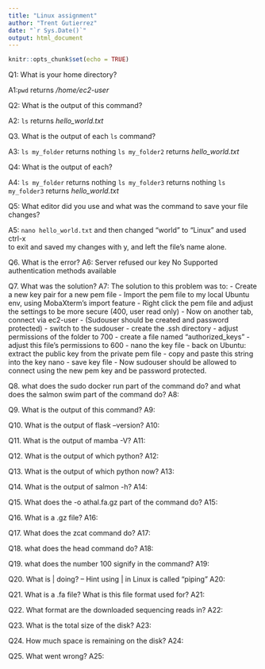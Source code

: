 ```yaml
---
title: "Linux assignment"
author: "Trent Gutierrez"
date: "`r Sys.Date()`"
output: html_document
---
```


```r
knitr::opts_chunk$set(echo = TRUE)
```

Q1: What is your home directory?

A1:`pwd` returns */home/ec2-user*


Q2: What is the output of this command?

A2: `ls` returns *hello_world.txt*


Q3. What is the output of each `ls` command?

A3: `ls my_folder` returns nothing
    `ls my_folder2` returns *hello_world.txt*


Q4: What is the output of each?

A4: `ls my_folder` returns nothing
    `ls my_folder3` returns nothing
    `ls my_folder3` returns *hello_world.txt*


Q5: What editor did you use and what was the command to save your file changes?

A5: `nano hello_world.txt` and then changed "world" to "Linux" and used ctrl-x  
    to exit and saved my changes with y, and left the file's name alone. 

Q6. What is the error?
A6: Server refused our key 
    No Supported authentication methods available

Q7. What was the solution?
A7: The solution to this problem was to: 
    - Create a new key pair for a new pem file
    - Import the pem file to my local Ubuntu env, using MobaXterm's import feature
    - Right click the pem file and adjust the settings to be more secure (400, user read only)
    - Now on another tab, connect via ec2-user 
    - (Sudouser should be created and password protected) 
    - switch to the sudouser
    - create the .ssh directory 
    - adjust permissions of the folder to 700
    - create a file named "authorized_keys" 
    - adjust this file's permissions to 600
    - nano the key file 
    - back on Ubuntu: extract the public key from the private pem file
    - copy and paste this string into the key nano 
    - save key file 
    - Now sudouser should be allowed to connect using the new pem key and be password protected. 
    
Q8. what does the sudo docker run part of the command do? and what does the salmon swim part of the command do?
A8:

Q9. What is the output of this command?
A9:

Q10. What is the output of flask --version?
A10:

Q11. What is the output of mamba -V?
A11:

Q12. What is the output of which python?
A12:

Q13. What is the output of which python now?
A13:

Q14. What is the output of salmon -h?
A14:

Q15. What does the -o athal.fa.gz part of the command do?
A15:

Q16. What is a .gz file?
A16:

Q17. What does the zcat command do?
A17:

Q18. what does the head command do?
A18:

Q19. what does the number 100 signify in the command?
A19:

Q20. What is | doing? -- Hint using | in Linux is called "piping"
A20:

Q21. What is a .fa file? What is this file format used for?
A21:

Q22. What format are the downloaded sequencing reads in? 
A22:

Q23. What is the total size of the disk?
A23:

Q24. How much space is remaining on the disk?
A24:

Q25. What went wrong?
A25:








